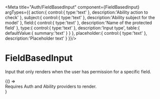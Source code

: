 
<Meta title="Auth/FieldBasedInput" component={FieldBasedInput} argTypes={{
  action:{ control:{ type:'text' }, description:'Ability action to check' },
  subject:{ control:{ type:'text' }, description:'Ability subject for the model' },
  field:{ control:{ type:'text' }, description:'Name of the protected field' },
  type:{ control:{ type:'text' }, description:'Input type', table:{ defaultValue:{ summary:'text' } } },
  placeholder:{ control:{ type:'text' }, description:'Placeholder text' }
}}/>

# FieldBasedInput

Input that only renders when the user has permission for a specific field.

<Canvas>
  <Story name="Example">
    {() => <div className="text-sm text-muted-foreground">Requires Auth and Ability providers to render.</div>}
  </Story>
</Canvas>

<ArgsTable of={FieldBasedInput} />
